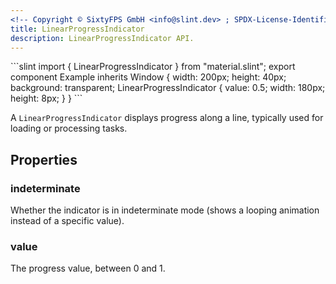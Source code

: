 ```yaml
---
<!-- Copyright © SixtyFPS GmbH <info@slint.dev> ; SPDX-License-Identifier: MIT -->
title: LinearProgressIndicator
description: LinearProgressIndicator API.
---
```



<CodeSnippetMD imagePath="/src/assets/generated/linearprogressindicator.png" imageWidth="300" imageHeight="200" imageAlt="">
```slint
import { LinearProgressIndicator } from "material.slint";
export component Example inherits Window {
    width: 200px;
    height: 40px;
    background: transparent;
    LinearProgressIndicator {
        value: 0.5;
        width: 180px;
        height: 8px;
    }
}
```
</CodeSnippetMD>

A `LinearProgressIndicator` displays progress along a line, typically used for loading or processing tasks.

## Properties

### indeterminate
<SlintProperty propName="indeterminate" typeName="bool">
Whether the indicator is in indeterminate mode (shows a looping animation instead of a specific value).
</SlintProperty>

### value
<SlintProperty propName="value" typeName="float">
The progress value, between 0 and 1.
</SlintProperty>